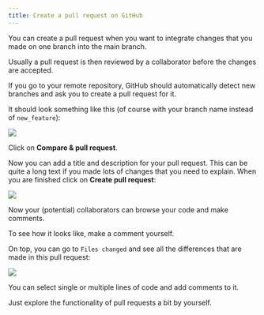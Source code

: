 ```yaml
---
title: Create a pull request on GitHub
---
```


You can create a pull request when you want to integrate changes that you made on
one branch into the main branch. 

Usually a pull request is then reviewed by a collaborator before the changes are 
accepted.

If you go to your remote repository, GitHub should automatically detect
new branches and ask you to create a pull request for it.

It should look something like this (of course with your branch name instead of `new_feature`):

![](img/github-pr.png)

Click on **Compare & pull request**.

Now you can add a title and description for your pull request. This can be quite a
long text if you made lots of changes that you need to explain.
When you are finished click on **Create pull request**:

![](img/github-pr-description.png)

Now your (potential) collaborators can browse your code and make comments.

To see how it looks like, make a comment yourself.

On top, you can go to `Files changed` and see all the differences that are made in this pull request:

![](img/github-pr-comment.png)

You can select single or multiple lines of code and add comments to it.

Just explore the functionality of pull requests a bit by yourself.






